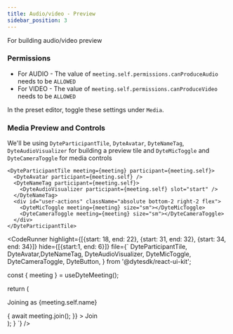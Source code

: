 ```yaml
---
title: Audio/video - Preview
sidebar_position: 3
---
```



For building audio/video preview

### Permissions

- For AUDIO - The value of `meeting.self.permissions.canProduceAudio` needs to be `ALLOWED`
- For VIDEO - The value of `meeting.self.permissions.canProduceVideo` needs to be `ALLOWED`

In the preset editor, toggle these settings under `Media`.

### Media Preview and Controls

We'll be using `DyteParticipantTile`, `DyteAvatar`, `DyteNameTag`, `DyteAudioVisualizer` for building a preview tile and
`DyteMicToggle` and `DyteCameraToggle` for media controls

```tsx
<DyteParticipantTile meeting={meeting} participant={meeting.self}>
  <DyteAvatar participant={meeting.self} />
  <DyteNameTag participant={meeting.self}>
    <DyteAudioVisualizer participant={meeting.self} slot="start" />
  </DyteNameTag>
  <div id="user-actions" className="absolute bottom-2 right-2 flex">
    <DyteMicToggle meeting={meeting} size="sm"></DyteMicToggle>
    <DyteCameraToggle meeting={meeting} size="sm"></DyteCameraToggle>
  </div>
</DyteParticipantTile>
```

<CodeRunner 
highlight={[{start: 18, end: 22}, {start: 31, end: 32}, {start: 34, end: 34}]}
hide={[{start:1, end: 6}]}
file={`
  DyteParticipantTile, DyteAvatar,DyteNameTag,
  DyteAudioVisualizer, DyteMicToggle, DyteCameraToggle, DyteButton,
} from '@dytesdk/react-ui-kit';

  const { meeting } = useDyteMeeting();

return (

<div
  className="h-full w-full flex flex-col items-center justify-center"
  style={{ minHeight: '400px' }}
>
  <div className="flex w-full items-center justify-around p-[10%]">
    <div className="relative">
      <DyteParticipantTile meeting={meeting} participant={meeting.self}>
        <DyteAvatar participant={meeting.self} />
        <DyteNameTag participant={meeting.self}>
          <DyteAudioVisualizer participant={meeting.self} slot="start" />
        </DyteNameTag>
        <div
          id="user-actions"
          className="absolute flex"
          style={{
            bottom: '8px',
            right: '8px',
          }}
        >
          <DyteMicToggle meeting={meeting} size="sm"></DyteMicToggle>
          <DyteCameraToggle meeting={meeting} size="sm"></DyteCameraToggle>
        </div>
      </DyteParticipantTile>
    </div>
    <div className="flex w-1/4 flex-col justify-between">
      <div className="flex flex-col items-center">
        <p>Joining as {meeting.self.name}</p>
      </div>
      <DyteButton
        kind="wide"
        size="lg"
        onClick={async () => {
          await meeting.join();
        }}
      >
        Join
      </DyteButton>
    </div>
  </div>
</div>
); } `} />
